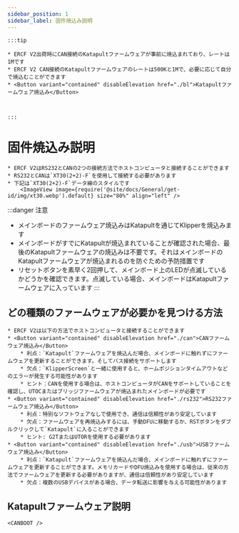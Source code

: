 ```yaml
---
sidebar_position: 1
sidebar_label: 固件焼込み説明
---
```





    :::tip

    * ERCF V2出荷時にCAN接続のKatapultファームウェアが事前に焼込まれており、レートは1Mです
    * ERCF V2 CAN接続のKatapultファームウェアのレートは500Kと1Mで、必要に応じて自分で焼込むことができます
    * <Button variant="contained" disableElevation href="./bl">Katapultファームウェア焼込み</Button>



    :::

# 固件焼込み説明

    * ERCF V2はRS232とCANの2つの接続方法でホストコンピュータと接続することができます
    * RS232とCANは`XT30(2+2)-F`を使用して接続する必要があります
    * 下記は`XT30(2+2)-F`データ線のスタイルです
        <ImageView image={require('@site/docs/General/get-id/img/xt30.webp').default} size="80%" align="left" />

:::danger 注意
* メインボードのファームウェア焼込みはKatapultを通じてKlipperを焼込みます
* メインボードがすでにKatapultが焼込まれていることが確認された場合、最後のKatapultファームウェアの焼込みは不要です。それはメインボードのKatapultファームウェアが焼込まれるのを防ぐための予防措置です
* リセットボタンを素早く2回押して、メインボード上のLEDが点滅しているかどうかを確認できます。点滅している場合、メインボードはKatapultファームウェアに入っています
:::

## どの種類のファームウェアが必要かを見つける方法

    * ERCF V2は以下の方法でホストコンピュータと接続することができます
    * <Button variant="contained" disableElevation href="./can">CANファームウェア焼込み</Button>
        * 利点：`Katapult`ファームウェアを焼込んだ場合、メインボードに触れずにファームウェアを更新することができます。そしてバス接続をサポートします
        * 欠点：`KlipperScreen`と一緒に使用すると、ホームポジションタイムアウトなどのエラーが発生する可能性があります
        * ヒント：CANを使用する場合は、ホストコンピュータがCANをサポートしていることを確認し、UTOCまたはブリッジファームウェアが焼込まれたメインボードが必要です
    * <Button variant="contained" disableElevation href="./rs232">RS232ファームウェア焼込み</Button>
        * 利点：特別なソフトウェアなしで使用でき、通信は信頼性があり安定しています
        * 欠点：ファームウェアを再焼込みするには、手動DFUに移動するか、RSTボタンをダブルクリックして`Katapult`に入ることができます
        * ヒント: G2TまたはUTORを使用する必要があります
    * <Button variant="contained" disableElevation href="./usb">USBファームウェア焼込み</Button>
        * 利点：`Katapult`ファームウェアを焼込んだ場合、メインボードに触れずにファームウェアを更新することができます。メモリカードやDFU焼込みを使用する場合は、従来の方法でファームウェアを更新する必要がありますが、通信は信頼性があり安定しています
        * 欠点：複数のUSBデバイスがある場合、データ転送に影響を与える可能性があります

## Katapultファームウェア説明

    <CANBOOT />
